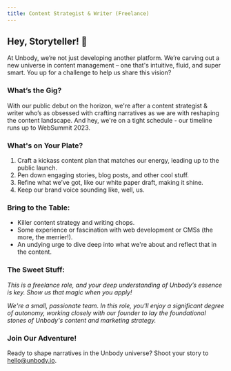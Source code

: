 ```yaml
---
title: Content Strategist & Writer (Freelance)
---
```


## Hey, Storyteller! 👋

At Unbody, we’re not just developing another platform. We’re carving out a new universe in content management – one that's intuitive, fluid, and super smart. You up for a challenge to help us share this vision?

### What’s the Gig?

With our public debut on the horizon, we're after a content strategist & writer who’s as obsessed with crafting narratives as we are with reshaping the content landscape. And hey, we're on a tight schedule - our timeline runs up to WebSummit 2023.

### What's on Your Plate?

1. Craft a kickass content plan that matches our energy, leading up to the public launch.
2. Pen down engaging stories, blog posts, and other cool stuff.
3. Refine what we’ve got, like our white paper draft, making it shine.
4. Keep our brand voice sounding like, well, us.

### Bring to the Table:

- Killer content strategy and writing chops.
- Some experience or fascination with web development or CMSs (the more, the merrier!).
- An undying urge to dive deep into what we're about and reflect that in the content.

### The Sweet Stuff:

*This is a freelance role, and your deep understanding of Unbody’s essence is key. Show us that magic when you apply!* 

*We're a small, passionate team. In this role, you'll enjoy a significant degree of autonomy, working closely with our founder to lay the foundational stones of Unbody's content and marketing strategy.*

### Join Our Adventure!

Ready to shape narratives in the Unbody universe? Shoot your story to [hello@unbody.io](mailto:hello@unbody.io).